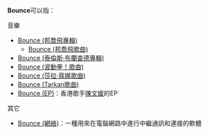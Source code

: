 '''Bounce'''可以指：

;音樂
*[[Bounce_(邦喬飛專輯)|Bounce (邦喬飛專輯)]]
** [[Bounce_(邦喬飛歌曲)|Bounce (邦喬飛歌曲)]]
* [[Bounce_(泰倫斯·布蘭查德專輯)|Bounce (泰倫斯·布蘭查德專輯)]]
* [[Bounce_(波動拳！歌曲)|Bounce (波動拳！歌曲)]]
* [[Bounce_(莎拉·蔻娜歌曲)|Bounce (莎拉·蔻娜歌曲)]]
* [[Bounce_(Tarkan歌曲)|Bounce (Tarkan歌曲)]]
* [[Bounce_(EP)|Bounce (EP)]]：香港歌手[[陳文媛|陳文媛]]的EP

;其它
* [[Bounce_(網絡)|Bounce (網絡)]]：一種用來在電腦網路中進行中繼通訊和連接的軟體

{{消歧義}}